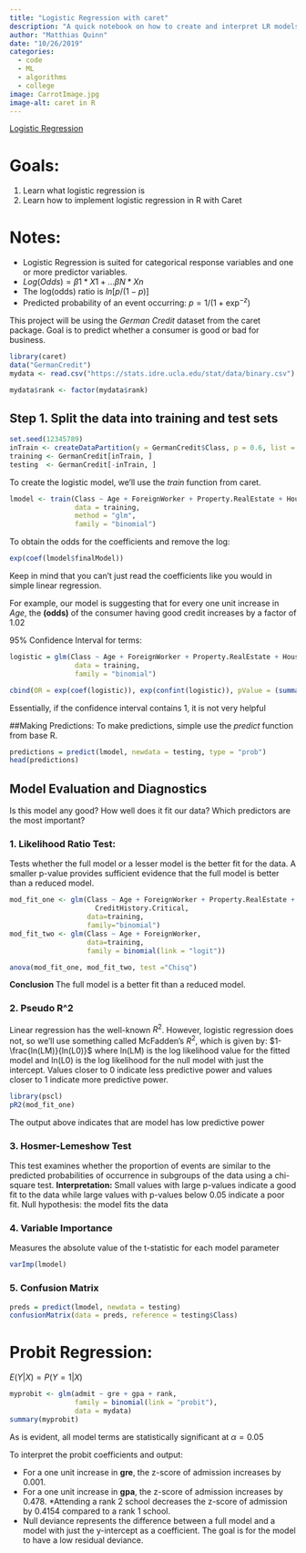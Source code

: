 ```yaml
---
title: "Logistic Regression with caret"
description: "A quick notebook on how to create and interpret LR models."
author: "Matthias Quinn"
date: "10/26/2019"
categories:
  - code
  - ML
  - algorithms
  - college
image: CarrotImage.jpg
image-alt: caret in R
---
```


[Logistic Regression](https://www.r-bloggers.com/evaluating-logistic-regression-models/ "R-bloggers")

# Goals:

1.  Learn what logistic regression is
2.  Learn how to implement logistic regression in R with Caret

# Notes:

-   Logistic Regression is suited for categorical response variables and one or more predictor variables.
-   $Log(Odds) = \beta1*X1+...\beta N*Xn$
-   The log(odds) ratio is $ln[p/(1-p)]$
-   Predicted probability of an event occurring: $p = 1/(1+\exp^{-z})$

This project will be using the *German Credit* dataset from the caret package. Goal is to predict whether a consumer is good or bad for business.

```r
library(caret)
data("GermanCredit")
mydata <- read.csv("https://stats.idre.ucla.edu/stat/data/binary.csv")

mydata$rank <- factor(mydata$rank)

```

## Step 1. Split the data into training and test sets

```r
set.seed(12345789)
inTrain <- createDataPartition(y = GermanCredit$Class, p = 0.6, list = FALSE, )
training <- GermanCredit[inTrain, ]
testing  <- GermanCredit[-inTrain, ]
```

To create the logistic model, we'll use the *train* function from caret.

```r
lmodel <- train(Class ~ Age + ForeignWorker + Property.RealEstate + Housing.Own + CreditHistory.Critical,
                data = training,
                method = "glm",
                family = "binomial")
```

To obtain the odds for the coefficients and remove the log:

```r
exp(coef(lmodel$finalModel))
```

Keep in mind that you can't just read the coefficients like you would in simple linear regression.

For example, our model is suggesting that for every one unit increase in *Age*, the **(odds)** of the consumer having good credit increases by a factor of 1.02

95% Confidence Interval for terms:

```r
logistic = glm(Class ~ Age + ForeignWorker + Property.RealEstate + Housing.Own + CreditHistory.Critical,
                data = training,
                family = "binomial")

cbind(OR = exp(coef(logistic)), exp(confint(logistic)), pValue = (summary(logistic)$coefficients[, 4]))
```

Essentially, if the confidence interval contains 1, it is not very helpful

##Making Predictions: To make predictions, simple use the *predict* function from base R.

```r
predictions = predict(lmodel, newdata = testing, type = "prob")
head(predictions)
```

## Model Evaluation and Diagnostics

Is this model any good? How well does it fit our data? Which predictors are the most important?

### 1. Likelihood Ratio Test:

Tests whether the full model or a lesser model is the better fit for the data. A smaller p-value provides sufficient evidence that the full model is better than a reduced model.

```r
mod_fit_one <- glm(Class ~ Age + ForeignWorker + Property.RealEstate + Housing.Own + 
                     CreditHistory.Critical,
                   data=training,
                   family="binomial")
mod_fit_two <- glm(Class ~ Age + ForeignWorker,
                   data=training,
                   family = binomial(link = "logit"))

anova(mod_fit_one, mod_fit_two, test ="Chisq")
```

**Conclusion** The full model is a better fit than a reduced model.

### 2. Pseudo R\^2

Linear regression has the well-known $R^{2}$. However, logistic regression does not, so we'll use something called McFadden's $R^{2}$, which is given by: $1-\frac{ln(LM)}{ln(L0)}$ where ln(LM) is the log likelihood value for the fitted model and ln(L0) is the log likelihood for the null model with just the intercept. Values closer to 0 indicate less predictive power and values closer to 1 indicate more predictive power.

```r
library(pscl)
pR2(mod_fit_one)
```

The output above indicates that are model has low predictive power

### 3. Hosmer-Lemeshow Test

This test examines whether the proportion of events are similar to the predicted probabilities of occurrence in subgroups of the data using a chi-square test. **Interpretation:** Small values with large p-values indicate a good fit to the data while large values with p-values below 0.05 indicate a poor fit. Null hypothesis: the model fits the data

### 4. Variable Importance

Measures the absolute value of the t-statistic for each model parameter

```r
varImp(lmodel)
```

### 5. Confusion Matrix

```r
preds = predict(lmodel, newdata = testing)
confusionMatrix(data = preds, reference = testing$Class)
```

# Probit Regression:

$E(Y|X) = P(Y=1|X)$

```r
myprobit <- glm(admit ~ gre + gpa + rank,
                family = binomial(link = "probit"),
                data = mydata)
summary(myprobit)
```

As is evident, all model terms are statistically significant at $\alpha = 0.05$

To interpret the probit coefficients and output:

-   For a one unit increase in **gre**, the z-score of admission increases by 0.001.
-   For a one unit increase in **gpa**, the z-score of admission increases by 0.478. \*Attending a rank 2 school decreases the z-score of admission by 0.4154 compared to a rank 1 school.
-   Null deviance represents the difference between a full model and a model with just the y-intercept as a coefficient. The goal is for the model to have a low residual deviance.



